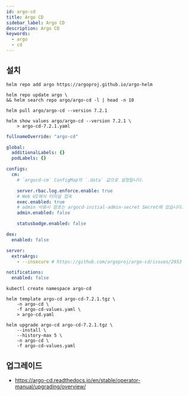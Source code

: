 ```yaml
---
id: argo-cd
title: Argo CD
sidebar_label: Argo CD
description: Argo CD
keywords:
  - argo
  - cd
---
```


## 설치

```shell
helm repo add argo https://argoproj.github.io/argo-helm
```

```shell
helm repo update argo \
&& helm search repo argo/argo-cd -l | head -n 10
```

```shell
helm pull argo/argo-cd --version 7.2.1
```

```shell
helm show values argo/argo-cd --version 7.2.1 \
    > argo-cd-7.2.1.yaml
```

```yaml title="argo-cd-values.yaml"
fullnameOverride: "argo-cd"

global:
  additionalLabels: {}
  podLabels: {}

configs:
  cm:
    # `argocd-cm` ConfigMap의 `.data` 값으로 설정됩니다.

    server.rbac.log.enforce.enable: true
    # Web UI에서 터미널 접속
    exec.enabled: true
    # admin 사용시 암호는 argocd-initial-admin-secret Secret에 있습니다.
    admin.enabled: false

    statusbadge.enabled: false

dex:
  enabled: false

server:
  extraArgs:
    - --insecure # https://github.com/argoproj/argo-cd/issues/2953

notifications:
  enabled: false
```

```shell
kubectl create namespace argo-cd
```

```shell
helm template argo-cd argo-cd-7.2.1.tgz \
    -n argo-cd \
    -f argo-cd-values.yaml \
    > argo-cd.yaml
```

```shell
helm upgrade argo-cd argo-cd-7.2.1.tgz \
    --install \
    --history-max 5 \
    -n argo-cd \
    -f argo-cd-values.yaml
```

## 업그레이드

- https://argo-cd.readthedocs.io/en/stable/operator-manual/upgrading/overview/
